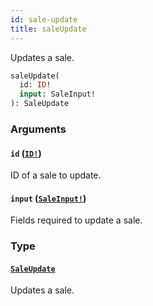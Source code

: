 ```yaml
---
id: sale-update
title: saleUpdate
---
```


Updates a sale.

```graphql
saleUpdate(
  id: ID!
  input: SaleInput!
): SaleUpdate

```

### Arguments

#### `id` ([`ID!`](/developer/api-reference/scalars/id.mdx))

ID of a sale to update.

#### `input` ([`SaleInput!`](/developer/api-reference/inputs/sale-input.mdx))

Fields required to update a sale.

### Type

#### [`SaleUpdate`](/developer/api-reference/objects/sale-update.mdx)

Updates a sale.

